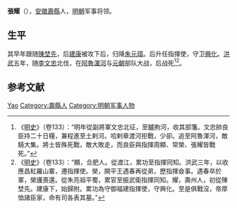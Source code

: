 {{Otheruses|other=名为张耀的其他人物|张耀}}

'''張耀'''（{{bd|1335年||1372年}}），[[安徽|安徽]][[壽縣|壽縣]]人，[[明朝|明朝]]军事将领。

== 生平 ==
其早年跟随[[陳埜先|陳埜先]]，后[[建康|建康]]被攻下后，归降[[朱元璋|朱元璋]]。后升任指揮使，守卫[[兴化府|興化]]。[[洪武|洪武]]五年，随[[李文忠|李文忠]]北伐，在[[阿魯渾河|阿魯渾河]]与[[元朝|元朝]]部队大战，后战死<ref>《[[明史|明史]]》（卷133）：“明年從副將軍文忠北征，至臚朐河，收其部籓。文忠帥良臣持二十日糧，兼程進至土剌河。哈剌章渡河拒戰，少卻。追至阿魯渾河，敵騎大集。將士皆殊死戰，敵大敗走，而良臣與指揮周顯、常榮、張耀皆戰死。”</ref><ref>《[[明史|明史]]》（卷133）：“顯，合肥人。從渡江，累功至指揮同知。洪武三年，以收應昌紅羅山寨，遷指揮使。榮，開平王遇春再從弟，歷指揮僉事。遇春卒於軍，榮護喪還。從朱亮祖平蜀，累官至振武衛指揮同知。耀，壽州人，初從陳埜先。建康下，始歸附。累功為守御福建指揮使，守興化。至是俱戰沒，帝厚恤諸臣家，命有司各表其墓。”</ref>。

== 参考文献 ==
{{wikisource|明史/卷133}}
{{reflist}}

{{明朝人物小作品}}

{{Authority control}}
{{DEFAULTSORT:Zhang张}}
[[Category:张姓|Yao]]
[[Category:壽縣人|Category:壽縣人]]
[[Category:明朝军事人物|Category:明朝军事人物]]